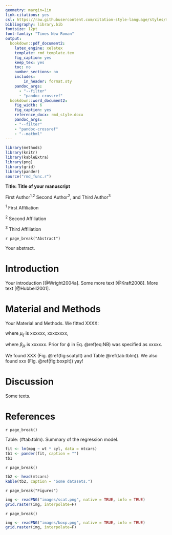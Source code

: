 ```yaml
---
geometry: margin=1in
link-citations: yes
csl: https://raw.githubusercontent.com/citation-style-language/styles/master/ecology.csl
bibliography: library.bib
fontsize: 12pt
font-famliy: "Times New Roman"
output:
  bookdown::pdf_document2:
    latex_engine: xelatex
    template: rmd_template.tex
    fig_caption: yes
    keep_tex: yes
    toc: no
    number_sections: no
    includes:
        in_header: format.sty
    pandoc_args:
      - "--filter"
      - "pandoc-crossref"
  bookdown::word_document2:
    fig_width: 6
    fig_caption: yes
    reference_docx: rmd_style.docx
    pandoc_args:
    - "--filter"
    - "pandoc-crossref"
    - "--mathml"
---
```



```r
library(methods)
library(knitr)
library(kableExtra)
library(png)
library(grid)
library(pander)
source("rmd_func.r")
```


**Title: Title of your manuscript**

$$ $$

First Author^1,2^ Second Author^2^, and Third Author^3^

$$ $$

^1^ First Affiliation

^2^ Second Affiliation

^3^ Third Affiliation


`r page_break("Abstract")`

Your abstract.

# Introduction

Your introduction [@Wright2004a].
Some more text [@Kraft2008].
More text [@Hubbell2001].

# Material and Methods

Your Material and Methods. We fitted XXXX:

\begin{equation}
N_{ij} \sim NB(\mu_{ij}, \phi)
(\#eq:NB)
\end{equation}

where $\mu_{ij}$ is xxxxxx, xxxxxxxx,

\begin{equation}
\mu_{ij} \times v_i = exp(\Sigma \beta_{jk} z_{ik})
(\#eq:mu)
\end{equation}

where $\beta_{jk}$ is xxxxxx. Prior for $\phi$ in Eq. \@ref(eq:NB) was specified as xxxxx.

We found XXX (Fig. \@ref(fig:scatplt) and Table \@ref(tab:tblm)). 
We also found xxx (Fig. \@ref(fig:boxplt)) yay! 

# Discussion

Some texts.

# References

<div id="refs"></div>


`r page_break()`


Table: (\#tab:tblm). Summary of the regression model.

```r
fit <- lm(mpg ~ wt * cyl, data = mtcars)
tb1 <- pander(fit, caption = "")
tb1
```

`r page_break()`

```r
tb2 <- head(mtcars)
kable(tb2, caption = "Some datasets.")

```

`r page_break("Figures")`

```r

img <- readPNG("images/scat.png", native = TRUE, info = TRUE)
grid.raster(img, interpolate=F)

```

`r page_break()`

```r

img <- readPNG("images/boxp.png", native = TRUE, info = TRUE)
grid.raster(img, interpolate=F)

```
